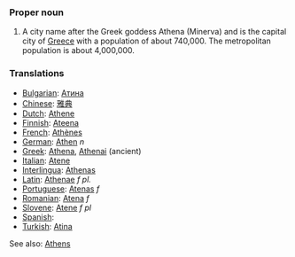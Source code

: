 ===Proper noun===
#A city name after the Greek goddess Athena (Minerva) and is the capital city of [[Greece]] with a population of about 740,000.  The metropolitan population is about 4,000,000.

===Translations===
*[[Bulgarian]]: [[Атина]]
*[[Chinese]]: [[雅典]]
*[[Dutch]]: [[Athene]]
*[[Finnish]]: [[Ateena]]
*[[French]]: [[Athènes]]
*[[German]]: [[Athen]] ''n''
*[[Greek]]: [[Athena]], [[Athenai]] (ancient)
*[[Italian]]: [[Atene]]
*[[Interlingua]]: [[Athenas]]
*[[Latin]]: [[Athenae]] ''f pl.''
*[[Portuguese]]: [[Atenas]] ''f''
*[[Romanian]]: [[Atena]] ''f''
*[[Slovene]]: [[Atene]] ''f pl''
*[[Spanish]]:
*[[Turkish]]: [[Atina]]

See also: [[en:Athens|Athens]]